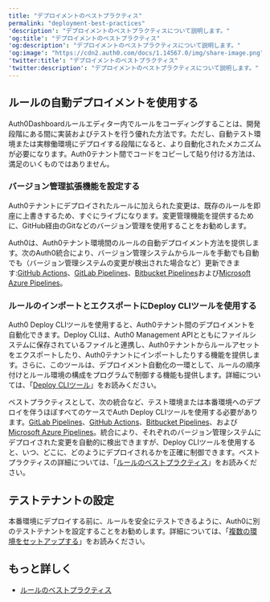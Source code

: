 ```yaml
---
title: "デプロイメントのベストプラクティス"
permalink: "deployment-best-practices"
'description': "デプロイメントのベストプラクティスについて説明します。"
'og:title': "デプロイメントのベストプラクティス"
'og:description': "デプロイメントのベストプラクティスについて説明します。"
'og:image': "https://cdn2.auth0.com/docs/1.14567.0/img/share-image.png"
'twitter:title': "デプロイメントのベストプラクティス"
'twitter:description': "デプロイメントのベストプラクティスについて説明します。"
---
```


## ルールの自動デプロイメントを使用する

Auth0Dashboardルールエディター内でルールをコーディングすることは、開発段階にある間に実装およびテストを行う優れた方法です。ただし、自動テスト環境または実稼働環境にデプロイする段階になると、より自動化されたメカニズムが必要になります。Auth0テナント間でコードをコピーして貼り付ける方法は、満足のいくものではありません。

### バージョン管理拡張機能を設定する

Auth0テナントにデプロイされたルールに加えられた変更は、既存のルールを即座に上書きするため、すぐにライブになります。変更管理機能を提供するために、GitHub経由のGitなどのバージョン管理を使用することをお勧めします。

Auth0は、Auth0テナント環境間のルールの自動デプロイメント方法を提供します。次のAuth0統合により、バージョン管理システムからルールを手動でも自動でも（バージョン管理システムの変更が検出された場合など）更新できます:[GitHub Actions](https://marketplace.auth0.com/integrations/github-actions)、[GitLab Pipelines](https://marketplace.auth0.com/integrations/gitlab-pipeline)、[Bitbucket Pipelines](https://marketplace.auth0.com/integrations/bitbucket-pipeline)および[Microsoft Azure Pipelines](https://marketplace.auth0.com/integrations/azure-pipeline)。

### ルールのインポートとエクスポートにDeploy CLIツールを使用する

Auth0 Deploy CLIツールを使用すると、Auth0テナント間のデプロイメントを自動化できます。Deploy CLIは、Auth0 <Tooltip data-tooltip-id="react-containers-DefinitionTooltip-0" href="/docs/ja-jp/glossary?term=management-api" tip="Management API: 顧客が管理タスクを実行できるようにするための製品。" cta="用語集の表示">Management API</Tooltip>とともにファイルシステムに保存されているファイルと連携し、Auth0テナントからルールアセットをエクスポートしたり、Auth0テナントにインポートしたりする機能を提供します。さらに、このツールは、デプロイメント自動化の一環として、ルールの順序付けとルール環境の構成をプログラムで制御する機能も提供します。詳細については、「[Deploy CLIツール](/docs/ja-jp/deploy-monitor/deploy-cli-tool)」をお読みください。

ベストプラクティスとして、次の統合など、テスト環境または本番環境へのデプロイを伴うほぼすべてのケースでAuth Deploy CLIツールを使用する必要があります。[GitLab Pipelines](https://marketplace.auth0.com/integrations/gitlab-pipeline)、[GitHub Actions](https://marketplace.auth0.com/integrations/github-actions)、[Bitbucket Pipelines](https://marketplace.auth0.com/integrations/bitbucket-pipeline)、および[Microsoft Azure Pipelines](https://marketplace.auth0.com/integrations/azure-pipeline)。統合により、それぞれのバージョン管理システムにデプロイされた変更を自動的に検出できますが、Deploy CLIツールを使用すると、いつ、どこに、どのようにデプロイされるかを正確に制御できます。ベストプラクティスの詳細については、「[ルールのベストプラクティス](/docs/ja-jp/rules-best-practices)」をお読みください。

## テストテナントの設定

本番環境にデプロイする前に、ルールを安全にテストできるように、Auth0に別のテストテナントを設定することをお勧めします。詳細については、「[複数の環境をセットアップする](/docs/ja-jp/get-started/auth0-overview/create-tenants/set-up-multiple-environments)」をお読みください。

## もっと詳しく

* [ルールのベストプラクティス](/docs/ja-jp/rules-best-practices)